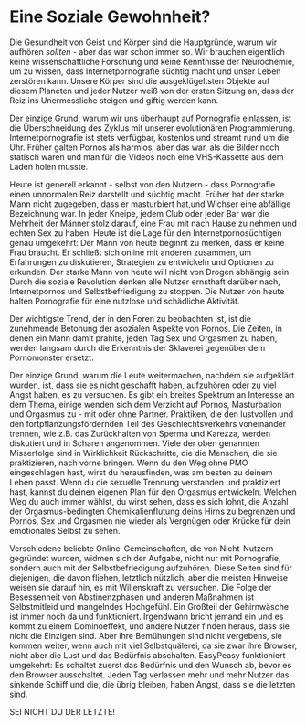 # Eine Soziale Gewohnheit?

Die Gesundheit von Geist und Körper sind die Hauptgründe, warum wir
aufhören _sollten_ - aber das war schon immer so. Wir brauchen eigentlich
keine wissenschaftliche Forschung und keine Kenntnisse der Neurochemie,
um zu wissen, dass Internetpornografie süchtig macht und unser Leben
zerstören kann. Unsere Körper sind die ausgeklügeltsten Objekte auf
diesem Planeten und jeder Nutzer weiß von der ersten Sitzung an, dass
der Reiz ins Unermessliche steigen und giftig werden kann.

Der einzige Grund, warum wir uns überhaupt auf Pornografie einlassen, ist die
Überschneidung des Zyklus mit unserer evolutionären
Programmierung. Internetpornografie ist stets verfügbar,
kostenlos und streamt rund um die Uhr. Früher galten Pornos als
harmlos, aber das war, als die Bilder noch statisch waren und man für
die Videos noch eine VHS-Kassette aus dem Laden holen musste.

Heute ist generell erkannt - selbst von den Nutzern - dass Pornografie einen unnormalen
Reiz darstellt und süchtig macht. Früher hat der starke Mann nicht
zugegeben, dass er masturbiert hat,und Wichser eine abfällige
Bezeichnung war. In jeder Kneipe, jedem Club oder jeder Bar war die
Mehrheit der Männer stolz darauf, eine Frau mit nach Hause zu nehmen und
echten Sex zu haben. Heute ist die Lage für den Internetpornosüchtigen
genau umgekehrt: Der Mann von heute beginnt zu merken, dass er keine
Frau braucht. Er schließt sich online mit anderen zusammen, um Erfahrungen zu
diskutieren, Strategien zu entwickeln und Optionen zu erkunden. Der
starke Mann von heute will nicht von Drogen abhängig sein. Durch die
soziale Revolution denken alle Nutzer ernsthaft darüber nach,
Internetpornos und Selbstbefriedigung zu stoppen. Die Nutzer von heute
halten Pornografie für eine nutzlose und schädliche Aktivität.

Der wichtigste Trend, der in den Foren zu beobachten ist, ist die
zunehmende Betonung der asozialen Aspekte von Pornos. Die Zeiten, in
denen ein Mann damit prahlte, jeden Tag Sex und Orgasmen zu haben,
werden langsam durch die Erkenntnis der Sklaverei gegenüber dem
Pornomonster ersetzt.

Der einzige Grund, warum die Leute weitermachen, nachdem sie aufgeklärt
wurden, ist, dass sie es nicht geschafft haben, aufzuhören oder zu viel
Angst haben, es zu versuchen. Es gibt ein breites Spektrum an Interesse
an dem Thema, einige wenden sich dem Verzicht auf Pornos, Masturbation
und Orgasmus zu - mit oder ohne Partner. Praktiken, die den lustvollen
und den fortpflanzungsfördernden Teil des Geschlechtsverkehrs
voneinander trennen, wie z.B. das Zurückhalten von Sperma und Karezza,
werden diskutiert und in Scharen angenommen. Viele der oben genannten
Misserfolge sind in Wirklichkeit Rückschritte, die die Menschen, die sie
praktizieren, nach vorne bringen. Wenn du den Weg ohne PMO eingeschlagen
hast, wirst du herausfinden, was am besten zu deinem Leben passt. Wenn
du die sexuelle Trennung verstanden und praktiziert hast, kannst du
deinen eigenen Plan für den Orgasmus entwickeln. Welchen Weg du auch
immer wählst, du wirst sehen, dass es sich lohnt, die Anzahl der
Orgasmus-bedingten Chemikalienflutung deins Hirns zu begrenzen und Pornos, Sex und Orgasmen nie wieder als Vergnügen oder Krücke für dein emotionales Selbst zu sehen.

Verschiedene beliebte Online-Gemeinschaften, die von Nicht-Nutzern
gegründet wurden, widmen sich der Aufgabe, nicht nur mit Pornografie, sondern
auch mit der Selbstbefriedigung aufzuhören. Diese Seiten sind für
diejenigen, die davon fliehen, letztlich nützlich, aber die
meisten Hinweise weisen sie darauf hin, es mit Willenskraft zu
versuchen. Die Folge der Besessenheit von Abstinenzphasen und anderen Maßnahmen
ist Selbstmitleid und mangelndes Hochgefühl. Ein Großteil der
Gehirnwäsche ist immer noch da und funktioniert. Irgendwann bricht jemand ein und
es kommt zu einem Dominoeffekt, und andere Nutzer finden heraus, dass
sie nicht die Einzigen sind. Aber ihre Bemühungen sind nicht vergebens,
sie kommen weiter, wenn auch mit viel Selbstquälerei, da sie zwar ihre
Browser, nicht aber die Lust und das Bedürfnis abschalten. EasyPeasy
funktioniert umgekehrt: Es schaltet zuerst das Bedürfnis und den Wunsch
ab, bevor es den Browser ausschaltet. Jeden Tag verlassen mehr und mehr
Nutzer das sinkende Schiff und die, die übrig bleiben, haben Angst, dass
sie die letzten sind.

SEI NICHT DU DER LETZTE!
